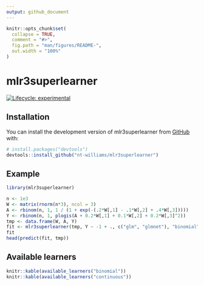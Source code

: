 ```yaml
---
output: github_document
---
```


<!-- README.md is generated from README.Rmd. Please edit that file -->

```r
knitr::opts_chunk$set(
  collapse = TRUE,
  comment = "#>",
  fig.path = "man/figures/README-",
  out.width = "100%"
)
```

# mlr3superlearner

<!-- badges: start -->
[![Lifecycle: experimental](https://img.shields.io/badge/lifecycle-experimental-orange.svg)](https://lifecycle.r-lib.org/articles/stages.html#experimental)
<!-- badges: end -->

## Installation

You can install the development version of mlr3superlearner from [GitHub](https://github.com/) with:

``` r
# install.packages("devtools")
devtools::install_github("nt-williams/mlr3superlearner")
``` 

## Example

```r
library(mlr3superlearner)

n <- 1e3
W <- matrix(rnorm(n*3), ncol = 3)
A <- rbinom(n, 1, 1 / (1 + exp(-(.2*W[,1] - .1*W[,2] + .4*W[,3]))))
Y <- rbinom(n, 1, plogis(A + 0.2*W[,1] + 0.1*W[,2] + 0.2*W[,3]^2))
tmp <- data.frame(W, A, Y)
fit <- mlr3superlearner(tmp, Y ~ -1 + ., c("glm", "glmnet"), "binomial")
fit
head(predict(fit, tmp))
```

## Available learners

```r
knitr::kable(available_learners("binomial"))
knitr::kable(available_learners("continuous"))
```

